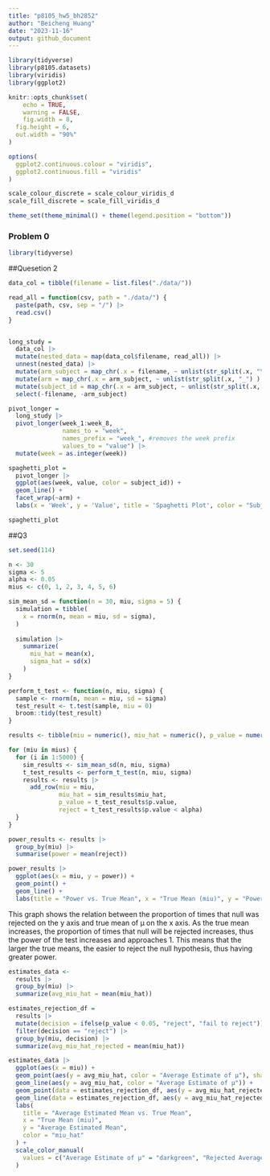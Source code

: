 ```yaml
---
title: "p8105_hw5_bh2852"
author: "Beicheng Huang"
date: "2023-11-16"
output: github_document
---
```



```r
library(tidyverse)
library(p8105.datasets)
library(viridis)
library(ggplot2)

knitr::opts_chunk$set(
	echo = TRUE,
	warning = FALSE,
	fig.width = 8, 
  fig.height = 6,
  out.width = "90%"
)

options(
  ggplot2.continuous.colour = "viridis",
  ggplot2.continuous.fill = "viridis"
)

scale_colour_discrete = scale_colour_viridis_d
scale_fill_discrete = scale_fill_viridis_d

theme_set(theme_minimal() + theme(legend.position = "bottom"))
```

### Problem 0

```r
library(tidyverse)
```



##Quesetion 2


```r

data_col = tibble(filename = list.files("./data/"))

read_all = function(csv, path = "./data/") {
  paste(path, csv, sep = "/") |> 
  read.csv()
}


long_study =  
  data_col |> 
  mutate(nested_data = map(data_col$filename, read_all)) |> 
  unnest(nested_data) |> 
  mutate(arm_subject = map_chr(.x = filename, ~ unlist(str_split(.x, "\\.") ) [[1]] )) |> 
  mutate(arm = map_chr(.x = arm_subject, ~ unlist(str_split(.x, "_") ) [[1]] )) |> 
  mutate(subject_id = map_chr(.x = arm_subject, ~ unlist(str_split(.x, "_") ) [[2]] )) |> 
  select(-filename, -arm_subject)
```


```r
pivot_longer = 
  long_study |> 
  pivot_longer(week_1:week_8,
               names_to = "week",
               names_prefix = "week_", #removes the week prefix
               values_to = "value") |> 
  mutate(week = as.integer(week))

spaghetti_plot = 
  pivot_longer |> 
  ggplot(aes(week, value, color = subject_id)) + 
  geom_line() + 
  facet_wrap(~arm) + 
  labs(x = 'Week', y = 'Value', title = 'Spaghetti Plot', color = "Subject ID")

spaghetti_plot
```

##Q3


```r
set.seed(114)

n <- 30
sigma <- 5
alpha <- 0.05
mius <- c(0, 1, 2, 3, 4, 5, 6)

```


```r
sim_mean_sd = function(n = 30, miu, sigma = 5) {
  simulation = tibble(
    x = rnorm(n, mean = miu, sd = sigma),
  )
  
  simulation |> 
    summarize(
      miu_hat = mean(x),
      sigma_hat = sd(x)
    )
}
```


```r
perform_t_test <- function(n, miu, sigma) {
  sample <- rnorm(n, mean = miu, sd = sigma)
  test_result <- t.test(sample, miu = 0)
  broom::tidy(test_result)
}
```


```r
results <- tibble(miu = numeric(), miu_hat = numeric(), p_value = numeric(), reject = logical())
```


```r
for (miu in mius) {
  for (i in 1:5000) {
    sim_results <- sim_mean_sd(n, miu, sigma)
    t_test_results <- perform_t_test(n, miu, sigma)
    results <- results |> 
      add_row(miu = miu, 
              miu_hat = sim_results$miu_hat, 
              p_value = t_test_results$p.value, 
              reject = t_test_results$p.value < alpha)
  }
}
```


```r
power_results <- results |> 
  group_by(miu) |> 
  summarise(power = mean(reject))
```


```r
power_results |> 
  ggplot(aes(x = miu, y = power)) +
  geom_point() +
  geom_line() +
  labs(title = "Power vs. True Mean", x = "True Mean (miu)", y = "Power")
```
This graph shows the relation between the proportion of times that null was rejected on the y axis and true mean of μ on the x axis. As the true mean increases, the proportion of times that null will be rejected increases, thus the power of the test increases and approaches 1. This means that the larger the true means, the easier to reject the null hypothesis, thus having greater power.


```r
estimates_data <-
  results |> 
  group_by(miu) |> 
  summarize(avg_miu_hat = mean(miu_hat))

estimates_rejection_df =
  results |> 
  mutate(decision = ifelse(p_value < 0.05, "reject", "fail to reject")) |> 
  filter(decision == "reject") |> 
  group_by(miu, decision) |> 
  summarize(avg_miu_hat_rejected = mean(miu_hat))
```

```r
estimates_data |> 
  ggplot(aes(x = miu)) +
  geom_point(aes(y = avg_miu_hat, color = "Average Estimate of μ"), shape = 1) +  
  geom_line(aes(y = avg_miu_hat, color = "Average Estimate of μ")) +
  geom_point(data = estimates_rejection_df, aes(y = avg_miu_hat_rejected, color = "Rejected Average Estimate of μ"), shape = 2) +
  geom_line(data = estimates_rejection_df, aes(y = avg_miu_hat_rejected, color = "Rejected Average Estimate of μ"), linetype = "dashed") +
  labs(
    title = "Average Estimated Mean vs. True Mean",
    x = "True Mean (miu)",
    y = "Average Estimated Mean",
    color = "miu_hat"
  ) +
  scale_color_manual(
    values = c("Average Estimate of μ" = "darkgreen", "Rejected Average Estimate of μ" = "red")
  ) 
```
